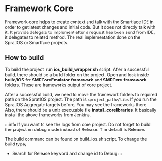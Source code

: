 # Framework Core

Framework-core helps to create context and talk with the Smartface IDE in order to get latest changes and initial code. But it does not directly talk with it. It provide delegate to implement after a request has been send from IDE, it delegates to related method. The real implementation done on the SpratIOS or Smartface projects.

## How to build

To build the project, run **ios_build_wrapper.sh** script. After a successful build, there should be a build folder on the project. Open and look inside **build/iOS** for **SMFCoreEmulator.framework** and **SMFCore.framework** folders. These are frameworks output of core project.

After a successful build, we need to move the framework folders to required path on the SpratIOS project. The path is `<project_path>/libs` If you run the SpratIOS Aggregate targets before. You may see the frameworks there. Also, there should be a unix executable file **install_corelibraries**. It basically install the above frameworks from Jenkins.


:::info
If you want to see the logs from core project. Do not forget to build the project on debug mode instead of Release. The default is Release.

The build command can be found on build_ios.sh script. To change the build type;
- Search for Release keyword and change id to Debug
:::

